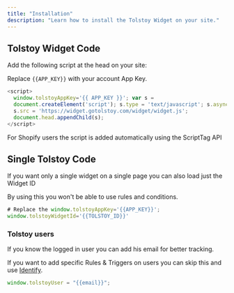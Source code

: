 ```yaml
---
title: "Installation"
description: "Learn how to install the Tolstoy Widget on your site."
---
```


## Tolstoy Widget Code

Add the following script at the head on your site:

Replace `{{APP_KEY}}` with your account App Key.

```javascript
<script>
  window.tolstoyAppKey='{{ APP_KEY }}'; var s =
  document.createElement('script'); s.type = 'text/javascript'; s.async = true;
  s.src = 'https://widget.gotolstoy.com/widget/widget.js';
  document.head.appendChild(s);
</script>
```

<Note>
  For Shopify users the script is added automatically using the ScriptTag API
</Note>

## Single Tolstoy Code

If you want only a single widget on a single page you can also load just the Widget ID

<Caution>By using this you won't be able to use rules and conditions.</Caution>

```javascript
# Replace the window.tolstoyAppKey='{{APP_KEY}}';
window.tolstoyWidgetId='{{TOLSTOY_ID}}'
```

### Tolstoy users

If you know the logged in user you can add his email for better tracking.

If you want to add specific Rules & Triggers on users you can skip this and use [Identify](/javascript-sdk/installation).

```javascript
window.tolstoyUser = "{{email}}";
```
